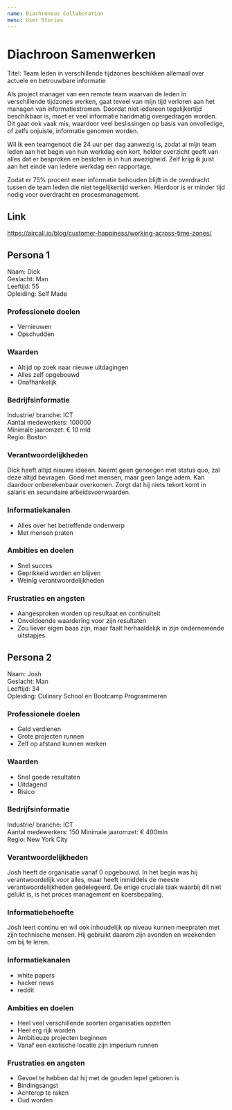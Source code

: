```yaml
---
name: Diachronous Collaboration
menu: User Stories
---
```

# Diachroon Samenwerken

Titel: Team leden in verschillende tijdzones beschikken allemaal over actuele en betrouwbare informatie

Als project manager van een remote team waarvan de leden in verschillende tijdzones werken, gaat teveel van mijn tijd verloren aan het managen van informatiestromen. Doordat niet iedereen tegelijkertijd beschikbaar is, moet er veel informatie handmatig overgedragen worden. Dit gaat ook vaak mis, waardoor veel beslissingen op basis van onvolledige, of zelfs onjuiste, informatie genomen worden.

Wil ik een teamgenoot die 24 uur per dag aanwezig is, zodat al mijn team leden aan het begin van hun werkdag een kort, helder overzicht geeft van alles dat er besproken en besloten is in hun awezigheid. Zelf krijg ik juist aan het einde van iedere werkdag een rapportage.

Zodat er 75% procent meer informatie behouden blijft in de overdracht tussen de team leden die niet tegelijkertijd werken. Hierdoor is er minder tijd nodig voor overdracht en procesmanagement.


## Link 

https://aircall.io/blog/customer-happiness/working-across-time-zones/


## Persona 1

Naam: Dick   
Geslacht: Man    
Leeftijd: 55     
Opleiding: Self Made     

### Professionele doelen

- Vernieuwen   
- Opschudden   

### Waarden

- Altijd op zoek naar nieuwe uitdagingen
- Alles zelf opgebouwd
- Onafhankelijk

### Bedrijfsinformatie

Industrie/ branche: ICT  
Aantal medewerkers: 100000   
Minimale jaaromzet: € 10 mld   
Regio: Boston     

### Verantwoordelijkheden

Dick heeft altijd nieuwe ideeen. Neemt geen genoegen met status quo, zal deze altijd bevragen. Goed met mensen, maar geen lange adem. Kan daardoor onberekenbaar overkomen. Zorgt dat hij niets tekort komt in salaris en secundaire arbeidsvoorwaarden.


### Informatiekanalen

- Alles over het betreffende onderwerp   
- Met mensen praten   


### Ambities en doelen

- Snel succes
- Geprikkeld worden en blijven   
- Weinig verantwoordelijkheden   


### Frustraties en angsten

- Aangesproken worden op resultaat en continuïteit 
- Onvoldoende waardering voor zijn resultaten    
- Zou liever eigen baas zijn, maar faalt herhaaldelijk in zijn ondernemende uitstapjes  


## Persona 2

Naam: Josh   
Geslacht: Man    
Leeftijd: 34     
Opleiding: Culinary School en Bootcamp Programmeren     


### Professionele doelen

- Geld verdienen   
- Grote projecten runnen
- Zelf op afstand kunnen werken

### Waarden

- Snel goede resultaten 
- Uitdagend
- Risico


### Bedrijfsinformatie

Industrie/ branche: ICT  
Aantal medewerkers: 150
Minimale jaaromzet: € 400mln   
Regio: New York City     


### Verantwoordelijkheden

Josh heeft de organisatie vanaf 0 opgebouwd. In het begin was hij verantwoordelijk voor alles, maar heeft inmiddels de meeste verantwoordelijkheden gedelegeerd. De enige cruciale taak waarbij dit niet gelukt is, is het proces management en koersbepaling.


### Informatiebehoefte

Josh leert continu en wil ook inhoudelijk op niveau kunnen meepraten met zijn technische mensen. Hij gebruikt daarom zijn avonden en weekenden om bij te leren.


### Informatiekanalen

- white papers
- hacker news
- reddit


### Ambities en doelen

- Heel veel verschillende soorten organisaties opzetten
- Heel erg rijk worden    
- Ambitieuze projecten beginnen
- Vanaf een exotische locatie zijn imperium runnen


### Frustraties en angsten

- Gevoel te hebben dat hij met de gouden lepel geboren is
- Bindingsangst
- Achterop te raken
- Oud worden
